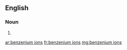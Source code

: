 ==English==

===Noun===
{{head|en|noun plural form|head=[[benzenium]] [[ions]]}}

# {{plural of|benzenium ion|lang=en}}

[[ar:benzenium ions]]
[[fr:benzenium ions]]
[[mg:benzenium ions]]
